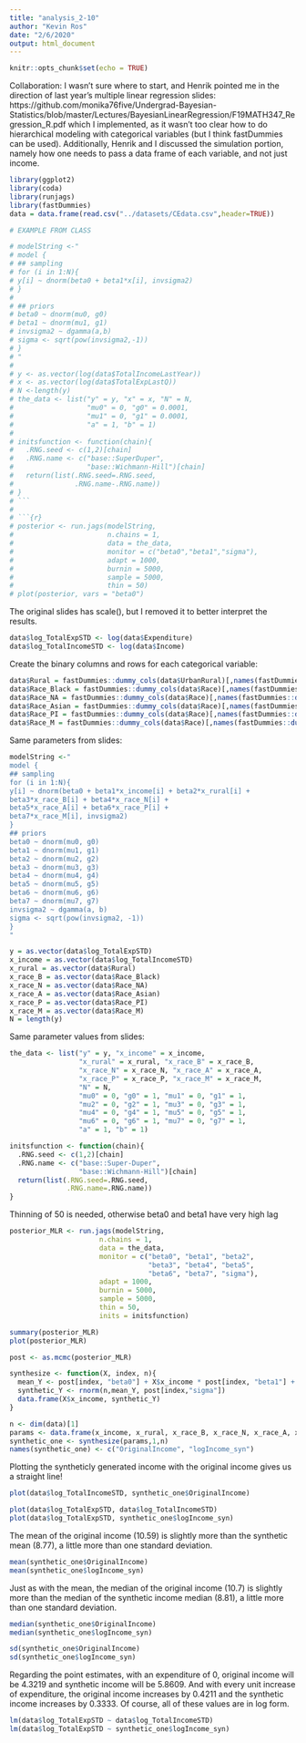 ```yaml
---
title: "analysis_2-10"
author: "Kevin Ros"
date: "2/6/2020"
output: html_document
---
```


```r
knitr::opts_chunk$set(echo = TRUE)
```

Collaboration: I wasn't sure where to start, and Henrik pointed me in the direction of last year's multiple linear regression slides:
https://github.com/monika76five/Undergrad-Bayesian-Statistics/blob/master/Lectures/BayesianLinearRegression/F19MATH347_Regression_R.pdf
which I implemented, as it wasn't too clear how to do hierarchical modeling with categorical variables (but I think fastDummies can be used). 
Additionally, Henrik and I discussed the simulation portion, namely how one needs to pass a data frame of each variable, and not just income. 
```r
library(ggplot2)
library(coda)
library(runjags)
library(fastDummies)
data = data.frame(read.csv("../datasets/CEdata.csv",header=TRUE))
```

```r
# EXAMPLE FROM CLASS

# modelString <-"
# model {
# ## sampling
# for (i in 1:N){
# y[i] ~ dnorm(beta0 + beta1*x[i], invsigma2)
# }
# 
# ## priors
# beta0 ~ dnorm(mu0, g0)
# beta1 ~ dnorm(mu1, g1)
# invsigma2 ~ dgamma(a,b)
# sigma <- sqrt(pow(invsigma2,-1))
# }
# "
# 
# y <- as.vector(log(data$TotalIncomeLastYear))
# x <- as.vector(log(data$TotalExpLastQ))
# N <-length(y)
# the_data <- list("y" = y, "x" = x, "N" = N,
#                  "mu0" = 0, "g0" = 0.0001,
#                  "mu1" = 0, "g1" = 0.0001,
#                  "a" = 1, "b" = 1)
# 
# initsfunction <- function(chain){
#   .RNG.seed <- c(1,2)[chain]
#   .RNG.name <- c("base::SuperDuper",
#                  "base::Wichmann-Hill")[chain]
#   return(list(.RNG.seed=.RNG.seed,
#               .RNG.name-.RNG.name))
# }
# ```
# 
# ```{r}
# posterior <- run.jags(modelString,
#                       n.chains = 1,
#                       data = the_data,
#                       monitor = c("beta0","beta1","sigma"),
#                       adapt = 1000,
#                       burnin = 5000,
#                       sample = 5000,
#                       thin = 50)
# plot(posterior, vars = "beta0")
```

The original slides has scale(), but I removed it to better interpret the results.
```r
data$log_TotalExpSTD <- log(data$Expenditure)
data$log_TotalIncomeSTD <- log(data$Income)
```

Create the binary columns and rows for each categorical variable:
```r
data$Rural = fastDummies::dummy_cols(data$UrbanRural)[,names(fastDummies::dummy_cols(data$UrbanRural))== ".data_2"]
data$Race_Black = fastDummies::dummy_cols(data$Race)[,names(fastDummies::dummy_cols(data$Race)) == ".data_2"]
data$Race_NA = fastDummies::dummy_cols(data$Race)[,names(fastDummies::dummy_cols(data$Race)) == ".data_3"]
data$Race_Asian = fastDummies::dummy_cols(data$Race)[,names(fastDummies::dummy_cols(data$Race)) == ".data_4"]
data$Race_PI = fastDummies::dummy_cols(data$Race)[,names(fastDummies::dummy_cols(data$Race)) == ".data_5"]
data$Race_M = fastDummies::dummy_cols(data$Race)[,names(fastDummies::dummy_cols(data$Race)) == ".data_6"]
```

Same parameters from slides:
```r
modelString <-"
model {
## sampling
for (i in 1:N){
y[i] ~ dnorm(beta0 + beta1*x_income[i] + beta2*x_rural[i] +
beta3*x_race_B[i] + beta4*x_race_N[i] +
beta5*x_race_A[i] + beta6*x_race_P[i] +
beta7*x_race_M[i], invsigma2)
}
## priors
beta0 ~ dnorm(mu0, g0)
beta1 ~ dnorm(mu1, g1)
beta2 ~ dnorm(mu2, g2)
beta3 ~ dnorm(mu3, g3)
beta4 ~ dnorm(mu4, g4)
beta5 ~ dnorm(mu5, g5)
beta6 ~ dnorm(mu6, g6)
beta7 ~ dnorm(mu7, g7)
invsigma2 ~ dgamma(a, b)
sigma <- sqrt(pow(invsigma2, -1))
}
"
```

```r
y = as.vector(data$log_TotalExpSTD)
x_income = as.vector(data$log_TotalIncomeSTD)
x_rural = as.vector(data$Rural)
x_race_B = as.vector(data$Race_Black)
x_race_N = as.vector(data$Race_NA)
x_race_A = as.vector(data$Race_Asian)
x_race_P = as.vector(data$Race_PI)
x_race_M = as.vector(data$Race_M)
N = length(y) 
```

Same parameter values from slides:
```r
the_data <- list("y" = y, "x_income" = x_income,
                 "x_rural" = x_rural, "x_race_B" = x_race_B,
                 "x_race_N" = x_race_N, "x_race_A" = x_race_A,
                 "x_race_P" = x_race_P, "x_race_M" = x_race_M,
                 "N" = N,
                 "mu0" = 0, "g0" = 1, "mu1" = 0, "g1" = 1,
                 "mu2" = 0, "g2" = 1, "mu3" = 0, "g3" = 1,
                 "mu4" = 0, "g4" = 1, "mu5" = 0, "g5" = 1,
                 "mu6" = 0, "g6" = 1, "mu7" = 0, "g7" = 1,
                 "a" = 1, "b" = 1)
```

```r
initsfunction <- function(chain){
  .RNG.seed <- c(1,2)[chain]
  .RNG.name <- c("base::Super-Duper",
                 "base::Wichmann-Hill")[chain]
  return(list(.RNG.seed=.RNG.seed,
              .RNG.name=.RNG.name))
}
```

Thinning of 50 is needed, otherwise beta0 and beta1 have very high lag
```r
posterior_MLR <- run.jags(modelString,
                      n.chains = 1,
                      data = the_data,
                      monitor = c("beta0", "beta1", "beta2",
                                  "beta3", "beta4", "beta5",
                                  "beta6", "beta7", "sigma"),
                      adapt = 1000,
                      burnin = 5000,
                      sample = 5000,
                      thin = 50,
                      inits = initsfunction)
```

```r
summary(posterior_MLR)
plot(posterior_MLR)
```

```r
post <- as.mcmc(posterior_MLR)
```




```r
synthesize <- function(X, index, n){
  mean_Y <- post[index, "beta0"] + X$x_income * post[index, "beta1"] + X$x_rural * post[index, "beta2"] + X$x_race_B * post[index, "beta3"] +  X$x_race_N * post[index, "beta4"] +  X$x_race_A * post[index,   "beta5"] +  X$x_race_P * post[index, "beta6"] +  X$x_race_M * post[index, "beta7"]
  synthetic_Y <- rnorm(n,mean_Y, post[index,"sigma"])
  data.frame(X$x_income, synthetic_Y)
}

n <- dim(data)[1]
params <- data.frame(x_income, x_rural, x_race_B, x_race_N, x_race_A, x_race_P, x_race_M)
synthetic_one <- synthesize(params,1,n)
names(synthetic_one) <- c("OriginalIncome", "logIncome_syn")
```

Plotting the syntheticly generated income with the original income gives us a straight line!
```r
plot(data$log_TotalIncomeSTD, synthetic_one$OriginalIncome)
```
```r
plot(data$log_TotalExpSTD, data$log_TotalIncomeSTD)
plot(data$log_TotalExpSTD, synthetic_one$logIncome_syn)
```
The mean of the original income (10.59) is slightly more than the synthetic mean (8.77), a little more than one standard deviation.
```r
mean(synthetic_one$OriginalIncome)
mean(synthetic_one$logIncome_syn)
```
Just as with the mean, the median of the original income (10.7) is slightly more than the median of the synthetic income median (8.81), a little more than one standard deviation.
```r
median(synthetic_one$OriginalIncome)
median(synthetic_one$logIncome_syn)
```
```r
sd(synthetic_one$OriginalIncome)
sd(synthetic_one$logIncome_syn)
```

Regarding the point estimates, with an expenditure of 0, original income will be 4.3219 and synthetic income will be 5.8609.
And with every unit increase of expenditure, the original income increases by 0.4211 and the synthetic income increases by 0.3333. 
Of course, all of these values are in log form.
```r
lm(data$log_TotalExpSTD ~ data$log_TotalIncomeSTD)
lm(data$log_TotalExpSTD ~ synthetic_one$logIncome_syn)
```











